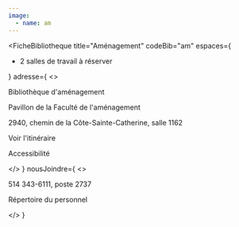 ```yaml
---
image: 
  - name: am
---
```



<FicheBibliotheque
  title="Aménagement"
  codeBib="am"
  espaces={
    <ul>
      <li><Link to="https://calendrier.bib.umontreal.ca/reserve/amenagement">2 salles de travail à réserver</Link></li>
    </ul>
  }
  adresse={
    <>
      <p>Bibliothèque d'aménagement</p>
      <p>Pavillon de la Faculté de l'aménagement</p>
      <p>2940, chemin de la Côte-Sainte-Catherine, salle 1162</p>
      <p><Link to="https://www.google.com/maps/place/Pavillon+de+la+Facult%C3%A9+de+I'am%C3%A9nagement,+2940+Chem.+de+la+C%C3%B4te-Sainte-Catherine,+Montr%C3%A9al,+QC+H3S+2C2,+Canada/@45.504475,-73.620621,4251m/data=!3m1!1e3!4m6!3m5!1s0x4cc91992da0f9677:0xda3129520f89d791!8m2!3d45.504475!4d-73.6206208!16s%2Fg%2F1tghp63h?hl=en&entry=ttu&g_ep=EgoyMDI1MDQwOS4wIKXMDSoASAFQAw%3D%3D" Icon={ArrowSquareOut}>Voir l'itinéraire</Link></p>
      <p>Accessibilité</p>
    </>
  }
  nousJoindre={
    <>
      <p>514 343-6111, poste 2737</p>
      <p><Link to="#" Icon>Répertoire du personnel</Link></p>
    </>
  }
>
</FicheBibliotheque>